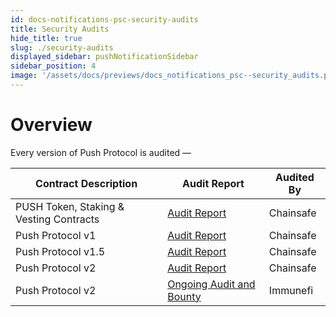 ```yaml
---
id: docs-notifications-psc-security-audits
title: Security Audits
hide_title: true
slug: ./security-audits
displayed_sidebar: pushNotificationSidebar
sidebar_position: 4
image: '/assets/docs/previews/docs_notifications_psc--security_audits.png'
---
```


# Overview

Every version of Push Protocol is audited —

<head>
  <title>
    {`Push Security Audits | Push Notifications | Push Documentation`}
  </title>
</head>

| Contract Description                    | Audit Report                                                                                 | Audited By |
| --------------------------------------- | -------------------------------------------------------------------------------------------- | ---------- |
| PUSH Token, Staking & Vesting Contracts | [Audit Report](https://github.com/ChainSafe/audits/blob/main/EPNS/epns-protocol-10-2021.pdf) | Chainsafe  |
| Push Protocol v1                        | [Audit Report](https://github.com/ChainSafe/audits/blob/main/EPNS/epns-protocol-03-2021.pdf) | Chainsafe  |
| Push Protocol v1.5                      | [Audit Report](https://github.com/ChainSafe/audits/blob/main/EPNS/epns-protocol-11-2022.pdf) | Chainsafe  |
| Push Protocol v2                        | [Audit Report](https://github.com/ChainSafe/audits/blob/main/EPNS/epns-protocol-03-2021.pdf) | Chainsafe  |
| Push Protocol v2                        | [Ongoing Audit and Bounty](https://immunefi.com/bounty/pushprotocol/)                        | Immunefi   |
